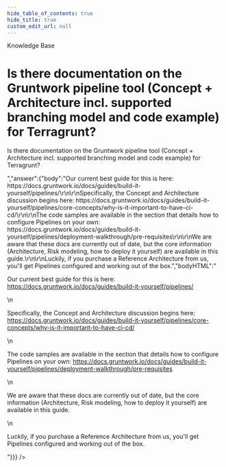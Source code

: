 ```yaml
---
hide_table_of_contents: true
hide_title: true
custom_edit_url: null
---
```



<CenterLayout>
<span className="title">Knowledge Base</span>
<h1>Is there documentation on the Gruntwork pipeline tool (Concept + Architecture incl. supported branching model and code example) for Terragrunt?</h1>
<GitHub discussion={{"id":"D_kwDOF8slf84AOn7D","number":149,"author":{"login":"marijakstrazdas"},"title":"Is there documentation on the Gruntwork pipeline tool (Concept + Architecture incl. supported branching model and code example) for Terragrunt?","body":"Is there documentation on the Gruntwork pipeline tool (Concept + Architecture incl. supported branching model and code example) for Terragrunt?","bodyHTML":"<p dir=\"auto\">Is there documentation on the Gruntwork pipeline tool (Concept + Architecture incl. supported branching model and code example) for Terragrunt?</p>","answer":{"body":"Our current best guide for this is here: https://docs.gruntwork.io/docs/guides/build-it-yourself/pipelines/\r\n\r\nSpecifically, the Concept and Architecture discussion begins here: https://docs.gruntwork.io/docs/guides/build-it-yourself/pipelines/core-concepts/why-is-it-important-to-have-ci-cd/\r\n\r\nThe code samples are available in the section that details how to configure Pipelines on your own: https://docs.gruntwork.io/docs/guides/build-it-yourself/pipelines/deployment-walkthrough/pre-requisites\r\n\r\nWe are aware that these docs are currently out of date, but the core information (Architecture, Risk modeling, how to deploy it yourself) are available in this guide.\r\n\r\nLuckily, if you purchase a Reference Architecture from us, you'll get Pipelines configured and working out of the box.","bodyHTML":"<p dir=\"auto\">Our current best guide for this is here: <a href=\"https://docs.gruntwork.io/docs/guides/build-it-yourself/pipelines/\" rel=\"nofollow\">https://docs.gruntwork.io/docs/guides/build-it-yourself/pipelines/</a></p>\n<p dir=\"auto\">Specifically, the Concept and Architecture discussion begins here: <a href=\"https://docs.gruntwork.io/docs/guides/build-it-yourself/pipelines/core-concepts/why-is-it-important-to-have-ci-cd/\" rel=\"nofollow\">https://docs.gruntwork.io/docs/guides/build-it-yourself/pipelines/core-concepts/why-is-it-important-to-have-ci-cd/</a></p>\n<p dir=\"auto\">The code samples are available in the section that details how to configure Pipelines on your own: <a href=\"https://docs.gruntwork.io/docs/guides/build-it-yourself/pipelines/deployment-walkthrough/pre-requisites\" rel=\"nofollow\">https://docs.gruntwork.io/docs/guides/build-it-yourself/pipelines/deployment-walkthrough/pre-requisites</a></p>\n<p dir=\"auto\">We are aware that these docs are currently out of date, but the core information (Architecture, Risk modeling, how to deploy it yourself) are available in this guide.</p>\n<p dir=\"auto\">Luckily, if you purchase a Reference Architecture from us, you'll get Pipelines configured and working out of the box.</p>"}}} />

</CenterLayout>
  

<!-- ##DOCS-SOURCER-START
{
  "sourcePlugin": "github-discussions",
  "hash": "5816fb30d06c7f7b8e9fe1167165c820"
}
##DOCS-SOURCER-END -->
